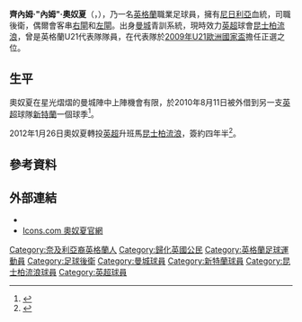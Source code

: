 {{noteta|G1=足球|G2=EPL
|T=zh-hans:内姆·奥诺哈;zh-hk:內姆·奧奴夏;zh-tw:內姆·奧諾哈;
|1=zh-hans:奥诺哈;zh-hk:奧奴夏;zh-tw:奧諾哈;
|2=zh-hans:欧洲U-21足球锦标赛;zh-hk:歐洲U21國家盃;zh-tw:歐洲U-21足球錦標賽;
}}
{{Infobox Football biography
| playername           = 內姆·奧奴夏<br>''Nedum Onuoha''
| image                = Nedum onuoha.jpg
| image_size       = 100
| fullname             = Chinedum Onuoha
| height               = {{height|ft=6|in=0}}
| dateofbirth          = {{birth date and age|1986|11|12|df=y}}
| cityofbirth          = [[瓦里|瓦里]] 
| countryofbirth       = [[尼日利亞|尼日利亞]]
| currentclub          = [[女王公园巡游者足球俱乐部|女王公园巡游者]]
| clubnumber           = 5
| position             = [[後衛_(足球)|後衛]] 
| youthyears1    = {{0|0000}}–2004 | youthclubs1 = [[曼彻斯特城足球俱乐部|曼城]]
| years1         = 2004–2012 | clubs1 = [[曼彻斯特城足球俱乐部|曼城]]         | caps1 = 95 | goals1 = 3
| years2         = 2010–2011 | clubs2 = → [[桑德兰足球俱乐部|桑德兰]]        | caps2 = 31 | goals2 = 1
| years3         = 2012–     | clubs3 = [[女王公园巡游者足球俱乐部|女王公园巡游者]] | caps3 = 122 | goals3 = 4
| nationalyears1 = 2005      | nationalteam1 = [[英格蘭20歲以下足球代表隊|英格蘭U20]] | nationalcaps1 = 1  | nationalgoals1 = 0
| nationalyears2 = 2005–2009 | nationalteam2 = [[英格蘭21歲以下足球代表隊|英格蘭U21]] | nationalcaps2 = 20 | nationalgoals2 = 2
| pcupdate             = 2014年8月25日 (一) 12:55 (UTC)
| ntupdate             = 20:59, 29/6/2009 (UTC)
}}{{中文譯名
| english    = Nedum '''Onuoha'''
| putonghua  = 奥诺哈
| taiwan     = 奧諾哈
| cantonese  = 奧奴夏<br><small>（香港文字媒體、[[亞洲電視|亞洲電視]]、<br>主要數據網站、[[香港賽馬會|香港賽馬會]]）</small> <br>安奴夏<br><small>（[[香港有線電視|有線電視]]）</small>
}}
'''齊內姆·"內姆"·奧奴夏'''（{{lang-en|'''Chinedum "Nedum" Onuoha'''}}，{{bd|1986年|11月12日|catidx=Onuoha, Nedum}}），乃一名[[英格蘭|英格蘭]]職業足球員，擁有[[尼日利亞|尼日利亞]]血統，司職後衛，偶爾會客串[[右閘|右閘]]和[[左閘|左閘]]。出身[[曼彻斯特城足球俱乐部|曼城]]青訓系統，現時效力[[英超|英超]]球會[[女王公园巡游者足球俱乐部|昆士柏流浪]]，曾是英格蘭U21代表隊隊員，在代表隊於[[2009年U21歐洲國家盃|2009年U21歐洲國家盃]]擔任正選之位。

==生平==
奧奴夏在星光熠熠的曼城陣中上陣機會有限，於2010年8月11日被外借到另一支[[英超|英超]]球隊[[桑德兰足球俱乐部|新特蘭]]一個球季<ref>{{cite news |language=en |url=http://news.bbc.co.uk/sport2/hi/football/teams/s/sunderland/8891875.stm |title=Sunderland sign defenders Nedum Onuoha and John Mensah |publisher=[[BBC|BBC]] Sport |date=2010-08-11 |accessdate=2010-08-12 |archive-date=2010-08-14 |archive-url=https://web.archive.org/web/20100814155332/http://news.bbc.co.uk/sport2/hi/football/teams/s/sunderland/8891875.stm |dead-url=no }}</ref>。

2012年1月26日奧奴夏轉投[[英超|英超]]升班馬[[女王公园巡游者足球俱乐部|昆士柏流浪]]，簽約四年半<ref>{{cite news |language=en |url=http://news.bbc.co.uk/sport2/hi/football/16631999.stm |title=QPR sign Nedum Onuoha from Manchester City |publisher=''[[BBC_Sport|BBC Sport]]'' |date=2012-01-26 |accessdate=2012-01-26 |archive-date=2012-01-31 |archive-url=https://web.archive.org/web/20120131212036/http://news.bbc.co.uk/sport2/hi/football/16631999.stm |dead-url=no }}</ref>。

==參考資料==
{{reflist}}

==外部連結==
{{commons category|Nedum Onuoha}}
*{{soccerbase|id=39849|name=奧奴夏}}
*[https://web.archive.org/web/20090202125107/http://www.icons.com/onuoha/ Icons.com 奧奴夏官網]

{{2009年歐洲U21足球錦標賽英格蘭U21參賽名單}}

{{DEFAULTSORT:Onuoha, Nedum}}
[[Category:奈及利亞裔英格蘭人|Category:奈及利亞裔英格蘭人]]
[[Category:歸化英國公民|Category:歸化英國公民]]
[[Category:英格蘭足球運動員|Category:英格蘭足球運動員]]
[[Category:足球後衛|Category:足球後衛]]
[[Category:曼城球員|Category:曼城球員]]
[[Category:新特蘭球員|Category:新特蘭球員]]
[[Category:昆士柏流浪球員|Category:昆士柏流浪球員]]
[[Category:英超球員|Category:英超球員]]